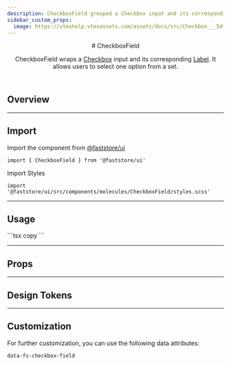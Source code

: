 ```yaml
---
description: CheckboxField grouped a Checkbox input and its corresponding Label.
sidebar_custom_props:
  image: https://vtexhelp.vtexassets.com/assets/docs/src/Checkbox___5dfb3d931c093ee7ebfac8bc388e68b5.png
---
```



<header>
# CheckboxField

CheckboxField wraps a [Checkbox](/components/atoms/checkbox) input and its corresponding [Label](/components/atoms/label). It allows users to select one option from a set.

</header>

## Overview

<OverviewSection>
  <CheckboxField label="Default" id="checkboxfield-default" />
  <CheckboxField label="Checked" id="checkboxfield-checked" checked readOnly />
  <CheckboxField label="Disabled" id="checkboxfield-disabled" disabled />
  <CheckboxField
    label="Checked & Partial"
    id="checkboxfield-checked-partial"
    checked
    partial
    readOnly
  />
</OverviewSection>

---

## Import

Import the component from <a href="https://www.faststore.dev/reference/ui/get-started-faststore-ui">@faststore/ui</a>

```tsx copy
import { CheckboxField } from '@faststore/ui'
```

Import Styles

```tsx copy
import '@faststore/ui/src/components/molecules/CheckboxField/styles.scss'
```

---

## Usage

<OverviewSection>
  <CheckboxField label="Faststore" id="faststore" />
</OverviewSection>
```tsx copy
<CheckboxField label="Faststore" id="faststore" />
```

---

## Props

<PropsSection name="CheckboxField" />

---

## Design Tokens

<TokenTable>
  <TokenRow token="--fs-checkbox-field-gap" value="var(--fs-spacing-1)" />
</TokenTable>

---

## Customization

For further customization, you can use the following data attributes:

`data-fs-checkbox-field`
